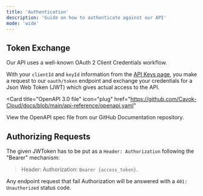 ```yaml
---
title: 'Authentication'
description: 'Guide on how to authenticate against our API'
mode: 'wide'
---
```


## Token Exchange

Our API uses a well-known OAuth 2 Client Credentials workflow.

With your `clientId` and `keyId` information from the [API Keys page](https://www.cavok.dev/admin/api),
you make a request to our `oauth/token` endpoint and exchange your credentials for a Json Web Token (JWT) which gives actual access to the API.

<Card
  title="OpenAPI 3.0 file"
  icon="plug"
  href="https://github.com/Cavok-Cloud/docs/blob/main/api-reference/openapi.yaml"
>
  View the OpenAPI spec file from our GitHub Documentation repository.
</Card>

## Authorizing Requests

The given JWToken has to be put as a `Header: Authorization` following the "Bearer" mechanism:

> Header: Authorization: `Bearer {access_token}`.

<Warning>Any endpoint request that fail Authorization will be answered with a `401: Unauthorized` status code.</Warning>
